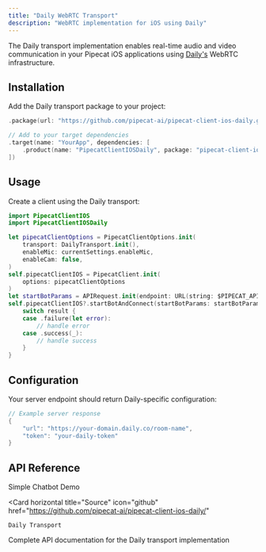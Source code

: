 ```yaml
---
title: "Daily WebRTC Transport"
description: "WebRTC implementation for iOS using Daily"
---
```


The Daily transport implementation enables real-time audio and video communication in your Pipecat iOS applications using [Daily's](https://www.daily.co/) WebRTC infrastructure.

## Installation

Add the Daily transport package to your project:

```swift
.package(url: "https://github.com/pipecat-ai/pipecat-client-ios-daily.git", from: "1.0.0")

// Add to your target dependencies
.target(name: "YourApp", dependencies: [
    .product(name: "PipecatClientIOSDaily", package: "pipecat-client-ios-daily")
])
```

## Usage

Create a client using the Daily transport:

```swift
import PipecatClientIOS
import PipecatClientIOSDaily

let pipecatClientOptions = PipecatClientOptions.init(
    transport: DailyTransport.init(),
    enableMic: currentSettings.enableMic,
    enableCam: false,
)
self.pipecatClientIOS = PipecatClient.init(
    options: pipecatClientOptions
)
let startBotParams = APIRequest.init(endpoint: URL(string: $PIPECAT_API_URL + "/connect")!)
self.pipecatClientIOS?.startBotAndConnect(startBotParams: startBotParams) { (result: Result<DailyTransportConnectionParams, AsyncExecutionError>) in
    switch result {
    case .failure(let error):
        // handle error
    case .success(_):
        // handle success
    }
}
```

## Configuration

Your server endpoint should return Daily-specific configuration:

```swift
// Example server response
{
    "url": "https://your-domain.daily.co/room-name",
    "token": "your-daily-token"
}
```

## API Reference

<CardGroup cols={2}>
  <Card
    horizontal
    title="Demo"
    icon="play"
    href="https://github.com/pipecat-ai/pipecat-examples/tree/main/simple-chatbot/client/ios"
  >
    Simple Chatbot Demo
  </Card>

  <Card
    horizontal
    title="Source"
    icon="github"
    href="https://github.com/pipecat-ai/pipecat-client-ios-daily/"
  >
    Daily Transport
  </Card>
</CardGroup>
<Card
  title="Daily Transport Reference"
  icon="book-open"
  href="https://docs-ios.pipecat.ai/PipecatClientIOSDaily/documentation/pipecatclientiosdaily"
>
  Complete API documentation for the Daily transport implementation
</Card>
